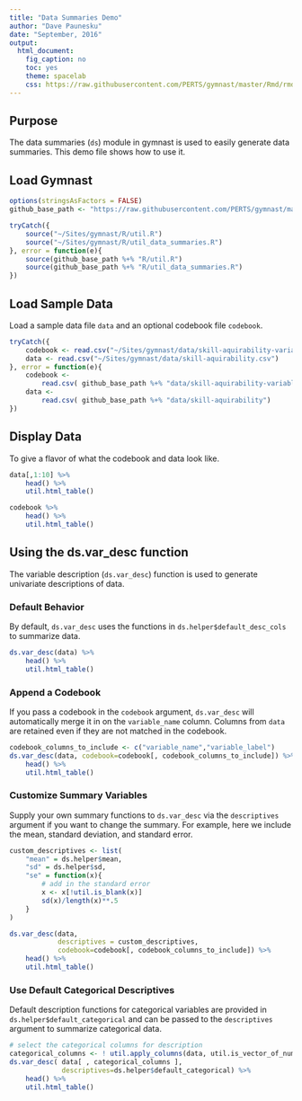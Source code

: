 ```yaml
---
title: "Data Summaries Demo"
author: "Dave Paunesku"
date: "September, 2016"
output: 
  html_document:
    fig_caption: no
    toc: yes
    theme: spacelab
    css: https://raw.githubusercontent.com/PERTS/gymnast/master/Rmd/rmd_styles.css
---
```



## Purpose

The data summaries (`ds`) module in gymnast is used to easily generate data summaries. This demo file shows how to use it.


## Load Gymnast 
```r

options(stringsAsFactors = FALSE)
github_base_path <- "https://raw.githubusercontent.com/PERTS/gymnast/master/"

tryCatch({
    source("~/Sites/gymnast/R/util.R")
    source("~/Sites/gymnast/R/util_data_summaries.R")
}, error = function(e){
    source(github_base_path %+% "R/util.R")
    source(github_base_path %+% "R/util_data_summaries.R")
})

```

## Load Sample Data
Load a sample data file `data` and an optional codebook file `codebook`.


```r

tryCatch({
    codebook <- read.csv("~/Sites/gymnast/data/skill-aquirability-variable_key.csv")
    data <- read.csv("~/Sites/gymnast/data/skill-aquirability.csv")
}, error = function(e){
    codebook <- 
        read.csv( github_base_path %+% "data/skill-aquirability-variable_key.csv")
    data <- 
        read.csv( github_base_path %+% "data/skill-aquirability")
})

```

## Display Data
To give a flavor of what the codebook and data look like.

```r

data[,1:10] %>% 
    head() %>%
    util.html_table()

codebook %>% 
    head() %>%
    util.html_table()

```

## Using the ds.var_desc function
The variable description (`ds.var_desc`) function is used to generate
univariate descriptions of data. 

### Default Behavior
By default, `ds.var_desc` uses the functions in
`ds.helper$default_desc_cols` to summarize data.

```r

ds.var_desc(data) %>% 
    head() %>%
    util.html_table()

```

### Append a Codebook
If you pass a codebook in the `codebook` argument,
`ds.var_desc` will automatically merge it in on 
the `variable_name` column. Columns from `data`
are retained even if they are not matched in the 
codebook.

```r

codebook_columns_to_include <- c("variable_name","variable_label")
ds.var_desc(data, codebook=codebook[, codebook_columns_to_include]) %>% 
    head() %>%
    util.html_table()

```

### Customize Summary Variables
Supply your own summary functions to `ds.var_desc` via the 
`descriptives` argument if you want to change the summary.
For example, here we include the mean, standard deviation,
and standard error.

```r

custom_descriptives <- list(
    "mean" = ds.helper$mean,
    "sd" = ds.helper$sd,
    "se" = function(x){
        # add in the standard error
        x <- x[!util.is_blank(x)]
        sd(x)/length(x)**.5
    }
)

ds.var_desc(data, 
            descriptives = custom_descriptives,
            codebook=codebook[, codebook_columns_to_include]) %>% 
    head() %>%
    util.html_table()

```

### Use Default Categorical Descriptives
Default description functions for categorical variables are provided in 
`ds.helper$default_categorical` and can be passed to 
the `descriptives` argument to summarize categorical data.

```r

# select the categorical columns for description
categorical_columns <- ! util.apply_columns(data, util.is_vector_of_numbers)
ds.var_desc( data[ , categorical_columns ], 
             descriptives=ds.helper$default_categorical) %>% 
    head() %>%
    util.html_table()

```























